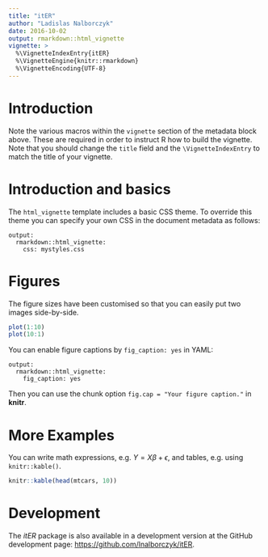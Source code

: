 ```yaml
---
title: "itER"
author: "Ladislas Nalborczyk"
date: 2016-10-02
output: rmarkdown::html_vignette
vignette: >
  %\VignetteIndexEntry{itER}
  %\VignetteEngine{knitr::rmarkdown}
  %\VignetteEncoding{UTF-8}
---
```


# Introduction

Note the various macros within the `vignette` section of the metadata block above. These are required in order to instruct R how to build the vignette. Note that you should change the `title` field and the `\VignetteIndexEntry` to match the title of your vignette.

# Introduction and basics

The `html_vignette` template includes a basic CSS theme. To override this theme you can specify your own CSS in the document metadata as follows:

    output: 
      rmarkdown::html_vignette:
        css: mystyles.css

# Figures

The figure sizes have been customised so that you can easily put two images side-by-side. 

```r
plot(1:10)
plot(10:1)
```

You can enable figure captions by `fig_caption: yes` in YAML:

    output:
      rmarkdown::html_vignette:
        fig_caption: yes

Then you can use the chunk option `fig.cap = "Your figure caption."` in **knitr**.

# More Examples

You can write math expressions, e.g. $Y = X\beta + \epsilon$, and tables, e.g. using `knitr::kable()`.

```r
knitr::kable(head(mtcars, 10))
```

# Development

The *itER* package is also available in a development version at the GitHub development page: [https://github.com/lnalborczyk/itER](https://github.com/lnalborczyk/itER).

